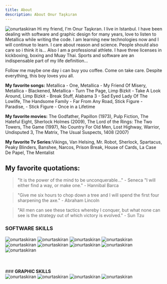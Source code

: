 ```yaml
---
title: About
description: About Onur Taşkıran
---
```

<img className="float-right w-3/6 ml-3" src="images/onur-taskiran-profile.jpg" alt="onurtaskiran" />
Hi my friend, I'm Onur Taşkıran. I live in Istanbul. I have been dealing with software and graphic design for many years, love to listen to Metallica while writing the code. I am learning new technologies now and I will continue to learn. I care about reason and science. People should also care so i think it is... Also I am a professional athlete. I have three licenses in kickboxing, boxing and Muay Thai. Sports and software are an indispensable part of my life definition...

Follow me maybe one day i can buy you coffee. Come on take care. Despite everything, this boy loves you all.

<strong className="dark:text-tahiti-name">My favorite songs:</strong> Metallica - One, Metallica - My Friend Of Misery, Metallica - Blackened, Metallica - Turn The Page, Limp Bizkit - Take A Look Around, Limp Bizkit - Break Stuff, Alabama 3 - Sad Eyed Lady Of The Lowlife, The Handsome Family - Far From Any Road, Stick Figure - Paradise, - Stick Figure - Once in a Lifetime

<strong className="dark:text-tahiti-name">My favorite movies:</strong> The Godfather, Papillon (1973), Pulp Fiction, The Hateful Eight, Sherlock Holmes (2009), The Lord of the Rings: The Two Towers, The Game (1997), No Country For Old Men, Lost Highway, Warrior, Undisputed 3, The Matrix, The Usual Suspects, 1408 (2007)

<strong className="dark:text-tahiti-name">My favorite Tv Series:</strong>Vikings, Van Helsing, Mr. Robot, Sherlock, Spartacus, Peaky Blinders, Banshee, Narcos, Prison Break, House of Cards, La Case De Papel, The Mentalist

## <strong className="dark:text-tahiti-name">My favorite quotations:</strong>

> "It is the power of the mind to be unconquerable..." - Seneca
"I will either find a way, or make one." - Hannibal Barca

> "Give me six hours to chop down a tree and I will spend the first four sharpening the axe." - Abraham Lincoln

> "All men can see these tactics whereby I conquer, but what none can see is the strategy out of which victory is evolved." - Sun Tzu

### <strong className="dark:text-tahiti-title">SOFTWARE SKILLS</strong>
<img className="float-left py-8" src="images/react.png" alt="onurtaskiran" />
<img className="float-left" src="images/nodejs.png" alt="onurtaskiran" /> 
<img className="float-left" src="images/javascript.png" alt="onurtaskiran" />
<img className="float-left" src="images/angular.png" alt="onurtaskiran" />
<img className="float-left" src="images/aspnet.png" alt="onurtaskiran" />
<img className="float-left" src="images/mongodb.png" alt="onurtaskiran" />
<img className="float-left" src="images/msserver.png" alt="onurtaskiran" />
<img className="float-left" src="images/html5.png" alt="onurtaskiran" />
<img className="float-left " src="images/css.png" alt="onurtaskiran" /><br /><br /><br /><br />
### <strong className="dark:text-tahiti-title"> GRAPHIC SKILLS</strong> <br />
 <img className="float-left py-8" src="images/photoshop.png" alt="onurtaskiran" />
<img className="float-left" src="images/illustrator.png" alt="onurtaskiran" />
<img className="float-left" src="images/indesign.png" alt="onurtaskiran" />
<img className="float-left" src="images/premiere.png" alt="onurtaskiran" /> <br /><br /><br /><br />

